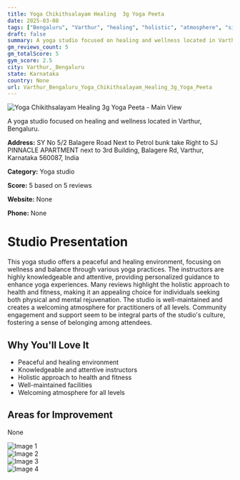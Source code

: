 ```yaml
---
title: Yoga Chikithsalayam Healing  3g Yoga Peeta
date: 2025-03-08
tags: ["Bengaluru", "Varthur", "healing", "holistic", "atmosphere", "size", "Varthur, Bengaluru"]  
draft: false
summary: A yoga studio focused on healing and wellness located in Varthur, Bengaluru.
gm_reviews_count: 5
gm_totalScore: 5
gym_score: 2.5
city: Varthur,_Bengaluru
state: Karnataka
country: None
url: Varthur_Bengaluru_Yoga_Chikithsalayam_Healing_3g_Yoga_Peeta
---
```


<div className="aspect-[16/9] relative my-8">
  <img 
    src="https://lh5.googleusercontent.com/p/AF1QipP8sqf3dBCOVpkiGmhGw0VABVvuDy_FAOqBElt0=w1920-h1080-k-no"
    alt="Yoga Chikithsalayam Healing  3g Yoga Peeta - Main View"
    className="object-cover absolute inset-0 w-full h-full rounded-lg"
  />
</div>

A yoga studio focused on healing and wellness located in Varthur, Bengaluru.

**Address:** SY No 5/2 Balagere Road Next to Petrol bunk take Right to SJ PINNACLE APARTMENT next to 3rd Building, Balagere Rd, Varthur, Karnataka 560087, India

**Category:** Yoga studio

**Score:** 5 based on 5 reviews

**Website:** None

**Phone:** None

# Studio Presentation

This yoga studio offers a peaceful and healing environment, focusing on wellness and balance through various yoga practices. The instructors are highly knowledgeable and attentive, providing personalized guidance to enhance yoga experiences. Many reviews highlight the holistic approach to health and fitness, making it an appealing choice for individuals seeking both physical and mental rejuvenation.
The studio is well-maintained and creates a welcoming atmosphere for practitioners of all levels. Community engagement and support seem to be integral parts of the studio's culture, fostering a sense of belonging among attendees.

## Why You'll Love It

- Peaceful and healing environment
- Knowledgeable and attentive instructors
- Holistic approach to health and fitness
- Well-maintained facilities
- Welcoming atmosphere for all levels

## Areas for Improvement

None

<div className="grid grid-cols-1 xl:grid-cols-2 gap-4 my-8">
<div className="aspect-[4/3] relative"><img src="https://lh3.googleusercontent.com/p/AF1QipPKlstI-XpZbG70qMPr2h78w3neMayXP-QlcNGG=w1920-h1080-k-no" alt="Image 1" className="object-cover absolute inset-0 w-full h-full rounded-lg" /></div>
<div className="aspect-[4/3] relative"><img src="https://lh5.googleusercontent.com/p/AF1QipORXd3DcwQ_q2q1FZws8cMitmpO7B-yzvPH8DnO=w1920-h1080-k-no" alt="Image 2" className="object-cover absolute inset-0 w-full h-full rounded-lg" /></div>
<div className="aspect-[4/3] relative"><img src="https://lh5.googleusercontent.com/p/AF1QipPk3PQOAdSgSHhQFC3GK04nVsq8uGxKpGJTT6iQ=w1920-h1080-k-no" alt="Image 3" className="object-cover absolute inset-0 w-full h-full rounded-lg" /></div>
<div className="aspect-[4/3] relative"><img src="https://lh5.googleusercontent.com/p/AF1QipNbtKoWrHfEfcy-nj24YvpQNPpmQ-ccycdJFH4m=w1920-h1080-k-no" alt="Image 4" className="object-cover absolute inset-0 w-full h-full rounded-lg" /></div>
</div>
